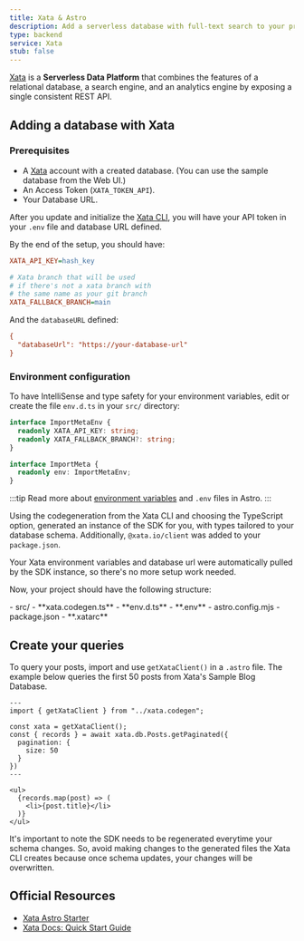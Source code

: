 ```yaml
---
title: Xata & Astro
description: Add a serverless database with full-text search to your project with Xata
type: backend
service: Xata
stub: false
---
```



[Xata](https://xata.io) is a **Serverless Data Platform** that combines the features of a relational database, a search engine, and an analytics engine by exposing a single consistent REST API.

## Adding a database with Xata

### Prerequisites

- A [Xata](https://app.xata.io/signin) account with a created database. (You can use the sample database from the Web UI.)
- An Access Token (`XATA_TOKEN_API`).
- Your Database URL.

After you update and initialize the [Xata CLI](https://xata.io/docs/getting-started/installation), you will have your API token in your `.env` file and database URL defined. 

By the end of the setup, you should have:

```ini title=".env"
XATA_API_KEY=hash_key

# Xata branch that will be used
# if there's not a xata branch with
# the same name as your git branch
XATA_FALLBACK_BRANCH=main
```

And the `databaseURL` defined:

```ini title=".xatarc"
{
  "databaseUrl": "https://your-database-url"
}
```

### Environment configuration

To have IntelliSense and type safety for your environment variables, edit or create the file `env.d.ts` in your `src/` directory:

```ts title="src/env.d.ts"
interface ImportMetaEnv {
  readonly XATA_API_KEY: string;
  readonly XATA_FALLBACK_BRANCH?: string;
}

interface ImportMeta {
  readonly env: ImportMetaEnv;
}
```

:::tip
Read more about [environment variables](/en/astro/guides/environment-variables/) and `.env` files in Astro.
:::

Using the codegeneration from the Xata CLI and choosing the TypeScript option, generated an instance of the SDK for you, with types tailored to your database schema. Additionally, `@xata.io/client` was added to your `package.json`.

Your Xata environment variables and database url were automatically pulled by the SDK instance, so there's no more setup work needed.

Now, your project should have the following structure:

<FileTree title="Project Structure">
- src/
  - **xata.codegen.ts**
  - **env.d.ts**
- **.env**
- astro.config.mjs
- package.json
- **.xatarc**
</FileTree>

## Create your queries

To query your posts, import and use `getXataClient()` in a `.astro` file. The example below queries the first 50 posts from Xata's Sample Blog Database.

```astro title="src/pages/blog/index.astro"
---
import { getXataClient } from "../xata.codegen";

const xata = getXataClient();
const { records } = await xata.db.Posts.getPaginated({
  pagination: {
    size: 50
  }
})
---

<ul>
  {records.map(post) => (
    <li>{post.title}</li>
  )}
</ul>
```
It's important to note the SDK needs to be regenerated everytime your schema changes. So, avoid making changes to the generated files the Xata CLI creates because once schema updates, your changes will be overwritten.


## Official Resources
- [Xata Astro Starter](https://github.com/xataio/examples/tree/main/apps/starter-astro)
- [Xata Docs: Quick Start Guide](https://xata.io/docs/getting-started/quickstart-astro)
